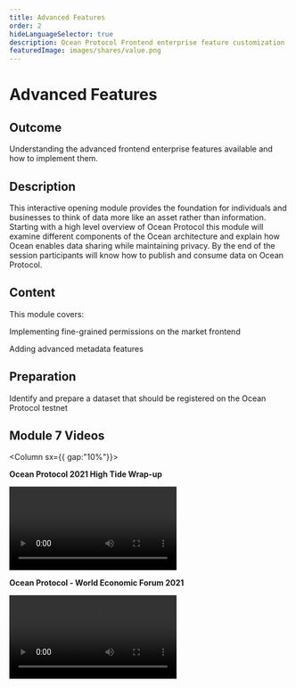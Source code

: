 ```yaml
---
title: Advanced Features
order: 2
hideLanguageSelector: true
description: Ocean Protocol Frontend enterprise feature customization
featuredImage: images/shares/value.png
---
```


# Advanced Features

## Outcome

Understanding the advanced frontend enterprise features available and how to implement them.

## Description

This interactive opening module provides the foundation for individuals and businesses to think of data more like an asset rather than information. Starting with a high level overview of Ocean Protocol this module will examine different components of the Ocean architecture and explain how Ocean enables data sharing while maintaining privacy. By the end of the session participants will know how to publish and consume data on Ocean Protocol.

## Content

This module covers:

<Process>
Implementing fine-grained permissions on the market frontend

Adding advanced metadata features

</Process>

## Preparation

Identify and prepare a dataset that should be registered on the Ocean Protocol testnet

## Module 7 Videos

<Column sx={{ gap:"10%"}}>

<Box>

**Ocean Protocol 2021 High Tide Wrap-up**

<Video src="https://www.youtube.com/embed/BS1d6dir2_U" />

</Box>

<Box>

**Ocean Protocol - World Economic Forum 2021**

<Video src="https://www.youtube.com/embed/etv7r3BE7kU" />

</Box>

</Column>
